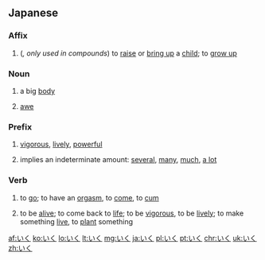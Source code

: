 ==Japanese==

===Affix===
{{ja-pos|h|affix|rom=iku}}

# {{ja-def|育}} ({{l|ja|sc=Latn|音読み|on'yomi}}'', only used in compounds'') to [[raise]] or [[bring up]] a [[child]]; to [[grow up]]

===Noun===
{{ja-noun|h|rom=iku}}

# {{ja-def|偉躯}} {{qualifier|rare}} a big [[body]]
# {{ja-def|畏懼}} [[awe]]

===Prefix===
{{ja-pos|h|prefix|rom=iku}}

# {{ja-def|生|活}} {{qualifier|attaches to nouns}} [[vigorous]], [[lively]], [[powerful]]
# {{ja-def|幾}} {{qualifier|attaches to nouns}} implies an indeterminate amount: [[several]], [[many]], [[much]], [[a lot]]

===Verb===
{{ja-verb|h|type=1|rom=iku}}

# {{ja-def|行く|往く}} to [[go]]; to have an [[orgasm]], to [[come]], to [[cum]]
# {{ja-def|生く}} to be [[alive]]; to come back to [[life]]; to be [[vigorous]], to be [[lively]]; to make something [[live]], to [[plant]] something

[[af:いく]]
[[ko:いく]]
[[lo:いく]]
[[lt:いく]]
[[mg:いく]]
[[ja:いく]]
[[pl:いく]]
[[pt:いく]]
[[chr:いく]]
[[uk:いく]]
[[zh:いく]]